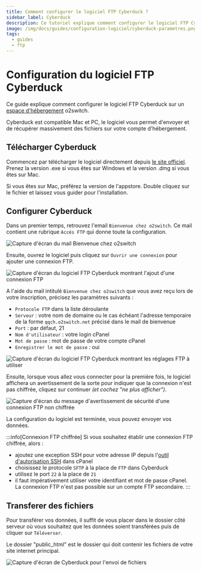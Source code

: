 ```yaml
---
title: Comment configurer le logiciel FTP Cyberduck ?
sidebar_label: Cyberduck
description: Ce tutoriel explique comment configurer le logiciel FTP Cyberduck sur un compte d'hébergement mutualisé o2switch
image: /img/docs/guides/configuration-logiciel/cyberduck-parametres.png
tags:
  - guides
  - ftp
---
```


# Configuration du logiciel FTP Cyberduck 

Ce guide explique comment configurer le logiciel FTP Cyberduck sur un [espace
d'hébergement](https://www.o2switch.fr/hebergement-illimite/) o2switch. 

Cyberduck est compatible Mac et PC, le logiciel vous permet d'envoyer et de récupérer massivement des fichiers sur votre
compte d'hébergement. 

## Télécharger Cyberduck

Commencez par télécharger le logiciel directement depuis [le site officiel](https://cyberduck.io/download/). Prenez la
version .exe si vous êtes sur Windows et la version .dmg si vous êtes sur Mac. 

Si vous êtes sur Mac, préférez la version de l'appstore. Double cliquez sur le fichier et laissez vous guider pour
l'installation.

## Configurer Cyberduck

Dans un premier temps, retrouvez l'email `Bienvenue chez o2switch`. Ce mail contient une rubrique `Accès FTP` qui
donne toute la configuration. 

<Image
    src="/img/docs/guides/configuration-logiciel/mail-bienvenue-o2switch.png"
    title="Le mail Bienvenue chez O2switch donne la configuration FTP"
    caption="Le mail Bienvenue chez o2switch contient une rubrique FTP avec tous les éléments de configuration"
    alt="Capture d'écran du mail Bienvenue chez o2switch"
/>

Ensuite, ouvrez le logiciel puis cliquez sur `Ouvrir une connexion` pour ajouter une connexion FTP.

<Image
    src="/img/docs/guides/configuration-logiciel/cyberduck-nouvelle-connexion.png"
    title="Ajout d'une nouvelle connexion FTP"
    caption="Configuration d'une nouvelle connexion dans Cyberduck"
    alt="Capture d'écran du logiciel FTP Cyberduck montrant l'ajout d'une connexion FTP"
/>

A l'aide du mail intitulé `Bienvenue chez o2switch` que vous avez reçu lors de votre inscription, précisez les
paramètres suivants :
  * `Protocole FTP` dans la liste déroulante
  * `Serveur` : votre nom de domaine ou le cas échéant l'adresse temporaire de la forme `qqch.o2switch.net` précisé dans
    le mail de bienvenue
  * `Port` : par défaut, 21
  * `Nom d'utilisateur` : votre login cPanel
  * `Mot de passe` : mot de passe de votre compte cPanel
  * `Enregistrer le mot de passe` : oui

<Image
    src="/img/docs/guides/configuration-logiciel/cyberduck-parametres.png"
    title="Paramètres de configuration pour la connexion FTP Cyberduck"
    caption="La configuration à appliquer dans Cyberduck pour la connexion FTP"
    alt="Capture d'écran du logiciel FTP Cyberduck montrant les réglages FTP à utiliser"
/>

Ensuite, lorsque vous allez vous connecter pour la première fois, le logiciel affichera un avertissement de la sorte
pour indiquer que la connexion n'est pas chiffrée, cliquez sur continuer *(et cochez "ne plus afficher")*. 

<Image
    src="/img/docs/guides/configuration-logiciel/cyberduck-avertissement.png"
    title="Avertissement de sécurité sur le chiffrement de la connexion"
    caption="Avertissement de sécurité sur la connexion FTP non chiffrée"
    alt="Capture d'écran du message d'avertissement de sécurité d'une connexion FTP non chiffrée"
/>

La configuration du logiciel est terminée, vous pouvez envoyer vos données.

:::info[Connexion FTP chiffrée]
Si vous souhaitez établir une connexion FTP chiffrée, alors :
- ajoutez une exception SSH pour votre adresse IP depuis l'[outil d'autorisation SSH](/cpanel/outils/exception-parefeu)
  dans cPanel
- choisissez le protocole `SFTP` à la place de `FTP` dans Cyberduck
- utilisez le port `22` à la place de `21`
- il faut impérativement utiliser votre identifiant et mot de passe cPanel. La connexion FTP n'est pas possible sur
un compte FTP secondaire.
:::

## Transferer des fichiers 

Pour transférer vos données, il suffit de vous placer dans le dossier côté serveur où vous souhaitez que les données
soient transférées puis de cliquer sur `Téléverser`.

Le dossier "public_html" est le dossier qui doit contenir les fichiers de votre site internet principal.

<Image
    src="/img/docs/guides/configuration-logiciel/cyberduck-connexion-ok-legende.png"
    title="Envoi de fichiers avec cyberduck"
    caption="Explication rapide du fonctionnement de Cyberduck"
    alt="Capture d'écran de Cyberduck pour l'envoi de fichiers"
/>